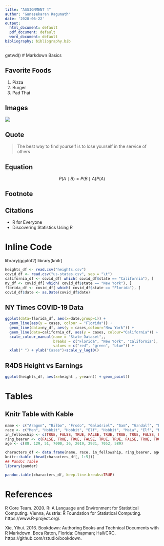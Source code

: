 ```yaml
---
title: "ASSIGNMENT 4"
author: "Gunasekaran Ragunath"
date: '2020-06-22'
output:
  html_document: default
  pdf_document: default
  word_document: default
bibliography: bibliography.bib
---
```


getwd()
# Markdown Basics

## Favorite Foods
1. Pizza
2. Burger
3. Pad Thai

## Images
![](10-all-cases-log.png)

## Quote
> The best way to find yourself is to lose yourself in the service of others

## Equation
$$P(A \mid B)= { P(B \mid A) P(A)}$$

## Footnote
[^a-random-footnote-label]: This is a random test.

## Citations

* R for Everyone
* Discovering Statistics Using R

# Inline Code

library(ggplot2)
library(knitr)

```r

heights_df <- read.csv("heights.csv")
covid_df <- read.csv("us-states.csv", sep = "\t")
california_df <- covid_df[ which( covid_df$state == "California"), ]
ny_df <- covid_df[ which( covid_df$state == "New York"), ]
florida_df <- covid_df[ which( covid_df$state == "Florida"), ]
covid_df$date <- as.Date(covid_df$date)

```



## NY Times COVID-19 Data

```r

ggplot(data=florida_df, aes(x=date,group=1)) +
  geom_line(aes(y = cases, colour = "Florida")) +
  geom_line(data=ny_df, aes(y = cases,colour="New York")) +
  geom_line(data=california_df, aes(y = cases, colour="California")) +
  scale_colour_manual(name = "State Dataset",,
                      breaks = c("Florida", "New York", "California"),
                      values = c("red", "green", "blue")) +
  xlab(" ") + ylab("Cases")+scale_y_log10()


```

## R4DS Height vs Earnings
```r
ggplot(heights_df, aes(x=height , y=earn)) + geom_point()

```
# Tables

## Knitr Table with Kable
```r
name <- c("Aragon", "Bilbo", "Frodo", "Galadriel", "Sam", "Gandalf", "Legolas", "Sauron", "Gollum")
race <- c("Men", "Hobbit", "Hobbit", "Elf", "Hobbit", "Maia", "Elf", "Maia", "Hobbit")
in_fellowship <- c(TRUE, FALSE, TRUE, FALSE, TRUE, TRUE, TRUE, FALSE, FALSE)
ring_bearer <- c(FALSE, TRUE, TRUE, FALSE, TRUE, TRUE, FALSE, TRUE, TRUE)
age <- c(88, 129, 51, 7000, 36, 2019, 2931, 7052, 589)

characters_df <- data.frame(name, race, in_fellowship, ring_bearer, age)
knitr::kable (head(characters_df[, 1:5]))
## Pandoc Table
library(pander)

pandoc.table(characters_df, keep.line.breaks=TRUE)
```

# References

R Core Team. 2020. R: A Language and Environment for Statistical Computing. Vienna, Austria: R Foundation for Statistical Computing. https://www.R-project.org/.

Xie, Yihui. 2016. Bookdown: Authoring Books and Technical Documents with R Markdown. Boca Raton, Florida: Chapman; Hall/CRC. https://github.com/rstudio/bookdown.